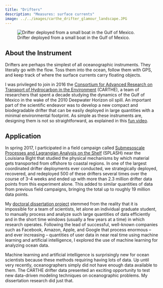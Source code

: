 ```yaml
---
title: "Drifters"
description: "Measures: surface currents"
image: ../../images/carthe_drifter_glamour_landscape.JPG
---
```


![Drifter deployed from a small boat in the Gulf of Mexico.](../../images/carthe_drifter_glamour_landscape.jpg){fig-alt="Drifter being deployed from a small boat"}

## About the Instrument

Drifters are perhaps the simplest of all oceanographic instruments. They literally go with the flow. Toss them into the ocean, follow them with GPS, and keep track of where the surface currents carry floating objects.

I was privileged to join in 2016 the [Consortium for Advanced Research on Transport of Hydrocarbon in the Environment](http://carthe.org/) (CARTHE), a team of researchers that spent a decade studying the dynamics of the Gulf of Mexico in the wake of the 2010 Deepwater Horizon oil spill. An important part of the scientific endeavor was to develop a new compact and biodegradable drifter that can be easily deployed in large quantities with a minimal environmental footprint. As simple as these instruments are, designing them is not so straightforward, as explained in this [fun video](https://vimeo.com/213850498).

## Application

In spring 2017, I participated in a field campaign called [Submesoscale Processes and Lagrangian Analysis on the Shelf](http://carthe.org/splash/) (SPLASH) near the Louisiana Bight that studied the physical mechanisms by which material gets transported from offshore to coastal regions. In one of the largest coordinated drifter deployments ever conducted, we strategically deployed, recovered, and redeployed 500 of these drifters several times over the course of 3-4 weeks and ended up with more than 2.3 million drifter data points from this experiment alone. This added to similar quantities of data from previous field campaigns, bringing the total up to roughly 19 million data points.

My [doctoral dissertation project](../research/trajectory-prediction.qmd) stemmed from the reality that it is impossible for a team of scientists, let alone an individual graduate student, to manually process and analyze such large quantities of data efficiently and in the short time windows (usually a few years at a time) in which research operates. Following the lead of successful, well-known companies such as Facebook, Amazon, Apple, and Google that process enormous -- and ever increasing -- quantities of user data in near real time using machine learning and artificial intelligence, I explored the use of machine learning for analyzing ocean data.

Machine learning and artificial intelligence is surprisingly new for ocean scientists because these methods requiring having lots of data. Up until very recently, oceanographers simply did not have enough data available to them. The CARTHE drifter data presented an exciting opportunity to test new data-driven modeling techniques on oceanographic problems. My dissertation research did just that.